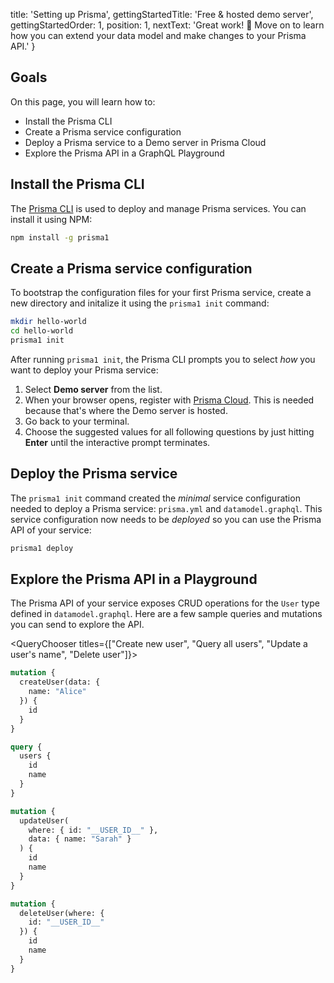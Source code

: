 
  title: 'Setting up Prisma',
  gettingStartedTitle: 'Free & hosted demo server',
  gettingStartedOrder: 1,
  position: 1,
  nextText: 'Great work! 👏  Move on to learn how you can extend your data model and make changes to your Prisma API.'
}

## Goals

On this page, you will learn how to:

- Install the Prisma CLI
- Create a Prisma service configuration
- Deploy a Prisma service to a Demo server in Prisma Cloud
- Explore the Prisma API in a GraphQL Playground

## Install the Prisma CLI

The [Prisma CLI](https://www.npmjs.com/package/prisma) is used to deploy and manage Prisma services. You can install it using NPM:

```bash copy
npm install -g prisma1
```

## Create a Prisma service configuration

To bootstrap the configuration files for your first Prisma service, create a new directory and initalize it using the `prisma1 init` command:

```bash copy
mkdir hello-world
cd hello-world
prisma1 init
```

After running `prisma1 init`, the Prisma CLI prompts you to select _how_ you want to deploy your Prisma service:

1. Select **Demo server** from the list.
1. When your browser opens, register with [Prisma Cloud](https://www.prisma.io/cloud/). This is needed because that's where the Demo server is hosted.
1. Go back to your terminal.
1. Choose the suggested values for all following questions by just hitting **Enter** until the interactive prompt terminates.

## Deploy the Prisma service

The `prisma1 init` command created the _minimal_ service configuration needed to deploy a Prisma service: `prisma.yml` and `datamodel.graphql`. This service configuration now needs to be _deployed_ so you can use the Prisma API of your service:

```bash copy
prisma1 deploy
```

## Explore the Prisma API in a Playground

The Prisma API of your service exposes CRUD operations for the `User` type defined in `datamodel.graphql`. Here are a few sample queries and mutations you can send to explore the API.

<QueryChooser titles={["Create new user", "Query all users", "Update a user's name", "Delete user"]}>

```graphql lineNumbers,copy
mutation {
  createUser(data: {
    name: "Alice"
  }) {
    id
  }
}
```

```graphql lineNumbers,copy
query {
  users {
    id
    name
  }
}
```

```graphql lineNumbers,copy
mutation {
  updateUser(
    where: { id: "__USER_ID__" },
    data: { name: "Sarah" }
  ) {
    id
    name
  }
}
```

```graphql lineNumbers,copy
mutation {
  deleteUser(where: {
    id: "__USER_ID__"
  }) {
    id
    name
  }
}
```

</QueryChooser>
